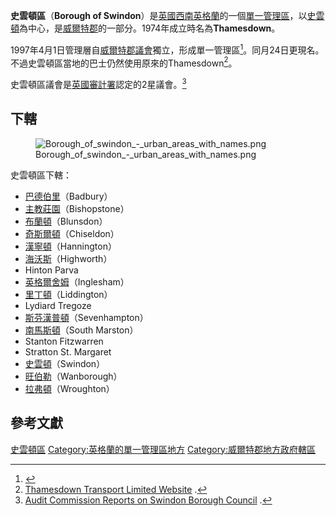 {{noteTA
|G1=UK Places
|G2=Unit
}}
{{Infobox settlement
<!-- See {{Infobox settlement}} for the full list of available fields -->
<!-- Elements common to United Kingdom -->
| timezone                = [[格林尼治平時|GMT]]
| utc_offset              = 0
| timezone_DST            = [[英國夏令時間|BST]]
| utc_offset_DST          = +1
| coordinates_format      = dms
| coordinates_display     = inline,title    
| coordinates_region      = GB

<!-- Elements common to administrative division of this type (English unitary) -->
| settlement_type         = [[英格蘭的單一管理區|單一管理區]]，[[英國自治市鎮地位|區]]
| subdivision_type        =       國家
| subdivision_type1       = [[構成國|構成國]]
| subdivision_type2       = [[區域_(英格蘭)|區域]]
| subdivision_type3       = [[英格蘭的名譽郡|名譽郡]]
| subdivision_type4       = 地位
| seat_type               = Admin HQ
| subdivision_name        = [[英國|英國]]
| subdivision_name1       = [[英格蘭|英格蘭]]
| subdivision_name4       = [[英格蘭的單一管理區|單一管理區]]
| government_type         = 單一管理區
| leader_title            = 領導
| leader_title1           = MPs
| established_title1      = 合併
| population_density_km2  = auto
| population_blank1_title = 種族
| blank1_name             = [[ONS編碼|ONS編碼]]
| blank2_name             = [[英國國家格網參考系統|OS格網參考]]

<!-- Elements unique to this article -->
| official_name           = Borough of Swindon
| image_skyline           = Swindon-view crop.jpg
| imagesize               = 250px
| image_alt               =
| image_caption           =
| image_shield            =
| shield_size             =
| shield_alt              =
| shield_link             =
| image_map               = Swindon UK locator map.svg
| mapsize                 = 250px
| map_alt                 =
| map_caption             = 在[[威爾特郡|威爾特郡]]內的位置
| subdivision_name2       = [[西南英格蘭|西南英格蘭]]
| subdivision_name3       = [[威爾特郡|威爾特郡]]
| seat                    = [[史雲頓|史雲頓]]
| established_date1       =
| governing_body          = [[史雲頓區議會|史雲頓區議會]]
| leader_party            = {{English district control|GSS=E06000030}}
| leader_name             = Leader & Cabinet
| leader_name1            = Robert Buckland[[保守黨_(英國)|(C)]]<br />Justin Tomlinson [[保守黨_(英國)|(C)]]
| area_total_km2          = 230.10
| area_rank               = {{English district area rank|GSS=E06000030}}
| population_total        = {{English district population|GSS=E06000030}}
| population_as_of        = {{United Kingdom statistics year}}
| population_rank         = {{English district rank|GSS=E06000030}} 
| population_blank1       = 93.4% 白人<br />3.0% 南亞人<br />1.0% 黑種英國人<br />1.4% 混血<br />1.2% 中國人及其他<ref>{{Cite web |url=http://www.neighbourhood.statistics.gov.uk/dissemination/LeadTableView.do?a=3&b=276841&c=swindon&d=13&e=13&g=404004&i=1001x1003x1004&m=0&r=1&s=1214476150326&enc=1&dsFamilyId=1812 |title=Neighbourhood Statistics<!-- Bot generated title --> |access-date=2014-06-18 |archive-date=2016-03-03 |archive-url=https://web.archive.org/web/20160303180928/http://www.neighbourhood.statistics.gov.uk/dissemination/LeadTableView.do?a=3&b=276841&c=swindon&d=13&e=13&g=404004&i=1001x1003x1004&m=0&r=1&s=1214476150326&enc=1&dsFamilyId=1812 |dead-url=yes }}</ref>
| blank1_info             = 00HX (ONS) E06000030 (GSS)
| blank2_info             = {{gbmappingsmall|SU164849}}
| latd                    = 51.563
| longd                   = -1.763
| website                 = {{URL|www.swindon.gov.uk}}
}}
'''史雲頓區'''（'''Borough of Swindon'''）是[[英國|英國]][[西南英格蘭|西南英格蘭]]的一個[[單一管理區|單一管理區]]，以[[史雲頓|史雲頓]]為中心，是[[威爾特郡|威爾特郡]]的一部分。1974年成立時名為'''Thamesdown'''。

1997年4月1日管理層自[[威爾特郡議會|威爾特郡議會]]獨立，形成單一管理區<ref>{{Cite web |url=http://www.opsi.gov.uk/si/si1995/Uksi_19951774_en_1.htm |title=The Wiltshire (Borough of Thamesdown)(Structural Change) Order 1995 |accessdate=2014-06-18 |archive-date=2008-09-02 |archive-url=https://web.archive.org/web/20080902025517/http://www.opsi.gov.uk/si/si1995/Uksi_19951774_en_1.htm |dead-url=no }}</ref>。同月24日更現名。不過史雲頓區當地的巴士仍然使用原來的Thamesdown<ref>[http://www.thamesdown-transport.co.uk/ Thamesdown Transport Limited Website] {{Wayback|url=http://www.thamesdown-transport.co.uk/ |date=20170205171154 }}.</ref>。

史雲頓區議會是[[英國審計署|英國審計署]]認定的2星議會。<ref>[http://www.audit-commission.gov.uk/authority.asp?CategoryID=ENGLISH%5E576%5ELOCAL-VIEW%5EAUTHORITIES%5E108202 Audit Commission Reports on Swindon Borough Council] {{Wayback|url=http://www.audit-commission.gov.uk/authority.asp?CategoryID=ENGLISH%5E576%5ELOCAL-VIEW%5EAUTHORITIES%5E108202 |date=20090413222932 }}.</ref>

==下轄==
[[File:Borough_of_swindon_-_urban_areas_with_names.png|thumb]]

史雲頓區下轄：

*[[巴德伯里_(威爾特郡)|巴德伯里]]（Badbury）
*[[主教莊園_(史雲頓)|主教莊園]]（Bishopstone）
*[[布蘭頓|布蘭頓]]（Blunsdon）
*[[奇斯爾頓|奇斯爾頓]]（Chiseldon）
*[[漢寧頓_(威爾特郡)|漢寧頓]]（Hannington）
*[[海沃斯|海沃斯]]（Highworth）
*Hinton Parva
*[[英格爾舍姆|英格爾舍姆]]（Inglesham）
*[[里丁頓|里丁頓]]（Liddington）
*Lydiard Tregoze
*[[斯芬漢普頓_(威爾特郡)|斯芬漢普頓]]（Sevenhampton）
*[[南馬斯頓|南馬斯頓]]（South Marston）
*Stanton Fitzwarren
*Stratton St. Margaret
*[[史雲頓|史雲頓]]（Swindon）
*[[旺伯勒_(威爾特郡)|旺伯勒]]（Wanborough）
*[[拉弗頓|拉弗頓]]（Wroughton）

==參考文獻==
{{Reflist}}
{{英国行政区划}}
{{Unitary authorities of England}}

{{DEFAULTSORT:Swindon (Borough)}}
[[Category:史雲頓區|]]
[[Category:英格蘭的單一管理區地方|Category:英格蘭的單一管理區地方]]
[[Category:威爾特郡地方政府轄區|Category:威爾特郡地方政府轄區]]